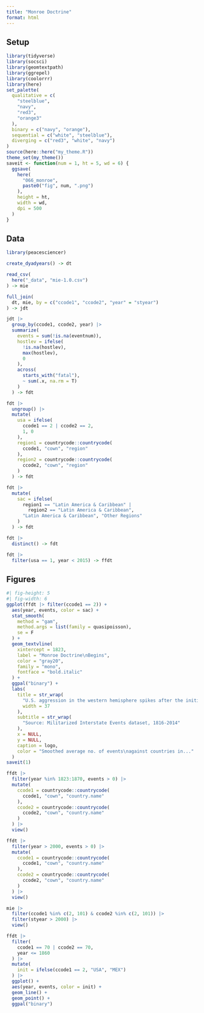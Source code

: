 ```yaml
---
title: "Monroe Doctrine"
format: html
---
```


## Setup

```r
library(tidyverse)
library(socsci)
library(geomtextpath)
library(ggrepel)
library(coolorrr)
library(here)
set_palette(
  qualitative = c(
    "steelblue",
    "navy",
    "red3",
    "orange3"
  ),
  binary = c("navy", "orange"),
  sequential = c("white", "steelblue"),
  diverging = c("red3", "white", "navy")
)
source(here::here("my_theme.R"))
theme_set(my_theme())
saveit <- function(num = 1, ht = 5, wd = 6) {
  ggsave(
    here(
      "066_monroe",
      paste0("fig", num, ".png")
    ),
    height = ht,
    width = wd,
    dpi = 500
  )
}
```


## Data

```r
library(peacesciencer)

create_dyadyears() -> dt

read_csv(
  here("_data", "mie-1.0.csv")
) -> mie

full_join(
  dt, mie, by = c("ccode1", "ccode2", "year" = "styear")
) -> jdt

jdt |> 
  group_by(ccode1, ccode2, year) |>
  summarize(
    events = sum(!is.na(eventnum)),
    hostlev = ifelse(
      !is.na(hostlev),
      max(hostlev),
      0
    ),
    across(
      starts_with("fatal"),
      ~ sum(.x, na.rm = T)
    )
  ) -> fdt

fdt |>
  ungroup() |>
  mutate(
    usa = ifelse(
      ccode1 == 2 | ccode2 == 2,
      1, 0
    ),
    region1 = countrycode::countrycode(
      ccode1, "cown", "region"
    ),
    region2 = countrycode::countrycode(
      ccode2, "cown", "region"
    )
  ) -> fdt

fdt |>
  mutate(
    sac = ifelse(
      region1 == "Latin America & Caribbean" |
        region2 == "Latin America & Caribbean", 
      "Latin America & Caribbean", "Other Regions"
    )
  ) -> fdt

fdt |>
  distinct() -> fdt

fdt |>
  filter(usa == 1, year < 2015) -> ffdt
```


## Figures

```r
#| fig-height: 5
#| fig-width: 6
ggplot(ffdt |> filter(ccode1 == 2)) +
  aes(year, events, color = sac) +
  stat_smooth(
    method = "gam",
    method.args = list(family = quasipoisson),
    se = F
  ) +
  geom_textvline(
    xintercept = 1823,
    label = "Monroe Doctrine\nBegins",
    color = "gray20",
    family = "mono",
    fontface = "bold.italic"
  ) +
  ggpal("binary") +
  labs(
    title = str_wrap(
      "U.S. aggression in the western hemisphere spikes after the initiation of the Monroe Doctrine",
      width = 37
    ),
    subtitle = str_wrap(
      "Source: Militarized Interstate Events dataset, 1816-2014"
    ),
    x = NULL,
    y = NULL,
    caption = logo,
    color = "Smoothed average no. of events\nagainst countries in..."
  )
saveit(1)
```

```r
ffdt |>
  filter(year %in% 1823:1870, events > 0) |>
  mutate(
    ccode1 = countrycode::countrycode(
      ccode1, "cown", "country.name"
    ),
    ccode2 = countrycode::countrycode(
      ccode2, "cown", "country.name"
    )
  ) |>
  view()
```


```r
ffdt |>
  filter(year > 2000, events > 0) |>
  mutate(
    ccode1 = countrycode::countrycode(
      ccode1, "cown", "country.name"
    ),
    ccode2 = countrycode::countrycode(
      ccode2, "cown", "country.name"
    )
  ) |>
  view()
```

```r
mie |>
  filter(ccode1 %in% c(2, 101) & ccode2 %in% c(2, 101)) |>
  filter(styear > 2000) |>
  view()
```

```r
ffdt |>
  filter(
    ccode1 == 70 | ccode2 == 70,
    year <= 1860
  ) |>
  mutate(
    init = ifelse(ccode1 == 2, "USA", "MEX")
  ) |>
  ggplot() +
  aes(year, events, color = init) +
  geom_line() +
  geom_point() +
  ggpal("binary")
```

